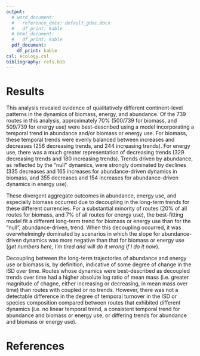 ```yaml
---
output:
  # word_document:
  #   reference_docx: default_gdoc.docx
  #   df_print: kable
  # html_document:
  #   df_print: kable
  pdf_document: 
    df_print: kable
csl: ecology.csl
bibliography: refs.bib
---
```


# Results

This analysis revealed evidence of qualitatively different continent-level patterns in the dynamics of biomass, energy, and abundance. Of the 739 routes in this analysis, approximately 70% (500/739 for biomass, and 509/739 for energy use) were best-described using a model incorporating a temporal trend in abundance and/or biomass or energy use. For biomass, these temporal trends were evenly balanced between increases and decreases (256 decreasing trends, and 244 increasing trends). For energy use, there was a much greater representation of decreasing trends (329 decreasing trends and 180 increasing trends). Trends driven by abundance, as reflected by the "null" dynamics, were strongly dominated by declines (335 decreases and 165 increases for abundance-driven dynamics in biomass, and 355 decreases and 154 increases for abundance-driven dynamics in energy use). 

These divergent aggregate outcomes in abundance, energy use, and especially biomass occurred due to decoupling in the long-term trends for these different currencies. For a substantial minority of routes (20% of all routes for biomass, and 7% of all routes for energy use), the best-fitting model fit a different long-term trend for biomass or energy use than for the "null", abundance-driven, trend. When this decoupling occurred, it was overwhelmingly dominated by scenarios in which the slope for abundance-driven dynamics was more negative than that for biomass or energy use (*get numbers here, I'm tired and will do it wrong if I do it now*). 

Decoupling between the long-term trajectories of abundance and energy use or biomass is, by definition, indicative of some degree of change in the ISD over time. Routes whose dynamics were best-described as decoupled trends over time had a higher absolute log ratio of mean mass (i.e. greater magnitude of chagne, either increasing or decreasing, in mean mass over time) than routes with coupled or no trends. However, there was not a detectable difference in the degree of temporal turnover in the ISD or species composition compared between routes that exhibited different dynamics (i.e. no linear temporal trend, a consistent temporal trend for abundance and biomass or energy use, or differing trends for abundance and biomass or energy use).


\newpage
# References
